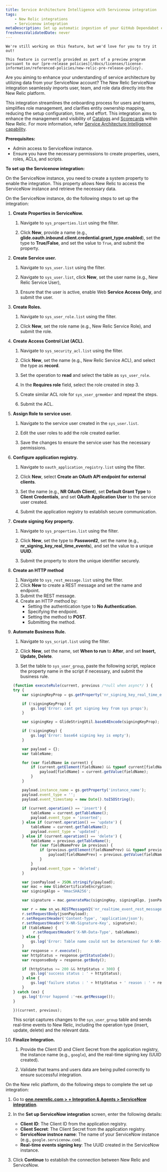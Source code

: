 ```yaml
---
title: Service Architecture Intelligence with Servicenow integration
tags:
    - New Relic integrations
    - Servicenow integration
metaDescription: Set up automatic ingestion of your GitHub Dependabot events by using webhook for ongoing ingestion.
freshnessValidatedDate: never
---
```


<Callout title="PREVIEW">

    We're still working on this feature, but we'd love for you to try it out!

    This feature is currently provided as part of a preview program pursuant to our [pre-release policies](/docs/licenses/license-information/referenced-policies/new-relic-pre-release-policy).
</Callout>


Are you aiming to enhance your understanding of service architecture by utilizing data from your ServiceNow account? The New Relic ServiceNow integration seamlessly imports user, team, and role data directly into the New Relic platform.

This integration streamlines the onboarding process for users and teams, simplifies role management, and clarifies entity ownership mapping, reducing the setup configuration, time, and effort. This integration aims to enhance the management and visibility of [Catalogs](/docs/service-architecture-intelligence/catalogs/catalogs) and [Scorecards](/docs/service-architecture-intelligence/scorecards/getting-started) within New Relic. For more information, refer [Service Architecture Intelligence capability](/docs/service-architecture-intelligence/getting-started). 


**Prerequisites:**

* Admin access to ServiceNow instance.
* Ensure you have the necessary permissions to create properties, users, roles, ACLs, and scripts.


**To set up the Servicenow integration:**

On the ServiceNow instance, you need to create a system property to enable the integration. This property allows New Relic to access the ServiceNow instance and retrieve the necessary data. 

On the ServiceNow instance, do the following steps to set up the integration:

1. **Create Properties in ServiceNow.**

    1. Navigate to `sys_properties.list` using the filter.
    
    2. Click **New**, provide a name (e.g., **glide.oauth.inbound.client.credential.grant_type.enabled**), set the type to **True/False**, and set the value to `True`, and submit the property.

2. **Create Service user.**

    1. Navigate to `sys_user.list` using the filter.
    
    2. Navigate to `sys_user.list`, click **New**, set the user name (e.g., New Relic Service User), 
    
    3. Ensure that the user is active, enable Web **Service Access Only**, and submit the user.

3. **Create Roles.**
    1. Navigate to `sys_user_role.list` using the filter.
    
    2. Click **New**, set the role name (e.g., New Relic Service Role), and submit the role.

4. **Create Access Control List (ACL).**

    1. Navigate to `sys_security_acl.list` using the filter.
    
    2. Click **New**, set the name (e.g., New Relic Service ACL), and select the type as **record**.
    
    3. Set the operation to **read** and select the table as `sys_user_role`.
    
    4. In the **Requires role** field, select the role created in step 3.
    5. Create similar ACL role for `sys_user_grmember` and repeat the steps.
     
    6. Submit the ACL.

5. **Assign Role to service user.**

    1. Navigate to the service user created in the `sys_user.list`.
    
    2. Edit the user roles to add the role created earlier.
    
    3. Save the changes to ensure the service user has the necessary permissions.

6. **Configure application registry.**

    1. Navigate to `oauth_application_registry.list` using the filter.
    
    2. Click **New**, select **Create an OAuth API endpoint for external clients**.
    
    3. Set the name (e.g., **NR OAuth Client**), set **Default Grant Type** to **Client Credentials**, and set **OAuth Application User** to the service user created.
    
    4. Submit the application registry to establish secure communication.

7. **Create signing Key property.**

    1. Navigate to `sys_properties.list` using the filter.
    
    2. Click **New**, set the type to **Password2**, set the name (e.g., **nr_signing_key_real_time_events**), and set the value to a unique **UUID**.
    
    3. Submit the property to store the unique identifier securely.

    
9. **Create an HTTP method**

    1. Navigate to `sys_rest_message.list` using the filter.
    2. Click **New** to create a REST message and set the name and endpoint.
    3. Submit the REST message.
    4. Create an HTTP method by:
        - Setting the authentication type to **No Authentication**.
        - Specifying the endpoint.
        - Setting the method to **POST**.
        - Submitting the method.
10. **Automate Business Rule.**

    1. Navigate to `sys_script.list` using the filter.
    
    2. Click **New**, set the name, set **When to run** to **After**, and set **Insert, Update, Delete**.
    
    3. Set the table to `sys_user_group`, paste the following script, replace the property name in the script if necessary, and submit the business rule.
    
    ```javascript
    (function executeRule(current, previous /*null when async*/ ) {
    try {
        var signingKeyProp = gs.getProperty('nr_signing_key_real_time_events');

        if (!signingKeyProp) {
            gs.log('Error: cant get signing key from sys props');
        }

		var signingKey = GlideStringUtil.base64Encode(signingKeyProp);

        if (!signingKey) {
            gs.log('Error: base64 signing key is empty');
        }

        var payload = {};
        var tableName;

        for (var fieldName in current) {
            if (current.getElement(fieldName) && typeof current[fieldName] !== 'function') {
                payload[fieldName] = current.getValue(fieldName);
            }
        }

        payload.instance_name = gs.getProperty('instance_name');
        payload.event_type = '';
        payload.event_timestamp = new Date().toISOString();
      
        if (current.operation() == 'insert') {
            tableName = current.getTableName();
            payload.event_type = 'inserted';
        } else if (current.operation() == 'update') {
            tableName = current.getTableName();
            payload.event_type = 'updated';
        } else if (current.operation() == 'delete') {
            tableName = previous.getTableName();
            for (var fieldNamePrev in previous) {
                if (previous.getElement(fieldNamePrev) && typeof previous[fieldNamePrev] !== 'function') {
                    payload[fieldNamePrev] = previous.getValue(fieldNamePrev);
                }
            }
            payload.event_type = 'deleted';
        }

        var jsonPayload = JSON.stringify(payload);
		var mac = new GlideCertificateEncryption;
		var signingAlgo = 'HmacSHA256';

        var signature = mac.generateMac(signingKey, signingAlgo, jsonPayload);

        var r = new sn_ws.RESTMessageV2('nr_realtime_event_rest_message', 'post_nr_realtime_event_rest_message');
        r.setRequestBody(jsonPayload);
        r.setRequestHeader('Content-Type', 'application/json');
        r.setRequestHeader('X-NR-Signature-Key', signature);
        if (tableName) {
             r.setRequestHeader('X-NR-Data-Type', tableName);
        } else {
            gs.log('Error: Table name could not be determined for X-NR-Data-Type header.');
        }
        var response = r.execute();
        var httpStatus = response.getStatusCode();
        var responseBody = response.getBody();

        if (httpStatus >= 200 && httpStatus < 300) {
            gs.log('success status : ' + httpStatus);
        } else {
            gs.log('failure status : ' + httpStatus + ' reason : ' + responseBody);
        }
    } catch (ex) {
        gs.log('Error happend :'+ex.getMessage());
    }

    })(current, previous);

    ```

    This script captures changes to the `sys_user_group` table and sends real-time events to New Relic, including the operation type (insert, update, delete) and the relevant data.

11. **Finalize Integration.**

    1. Provide the Client ID and Client Secret from the application registry, the instance name (e.g., `google`), and the real-time signing key (UUID created).
    
    2. Validate that teams and users data are being pulled correctly to ensure successful integration.
    
On the New relic platform, do the following steps to complete the set up integration:

1. Go to **[one.newrelic.com > + Integration & Agents > ServiceNow integration](https://one.newrelic.com/marketplace/install-data-source?state=9306060d-b674-b245-083e-ff8d42765e0d)**.
2. In the **Set up ServiceNow integration** screen, enter the following details:

    - **Client ID**: The Client ID from the application registry.
    - **Client Secret**: The Client Secret from the application registry.
    - **ServiceNow instnce name**: The name of your ServiceNow instance (e.g., `google.servicenow.com`).
    - **Real-time events signing key**: The UUID created in the ServiceNow instance.

3. Click **Continue** to establish the connection between New Relic and ServiceNow.

